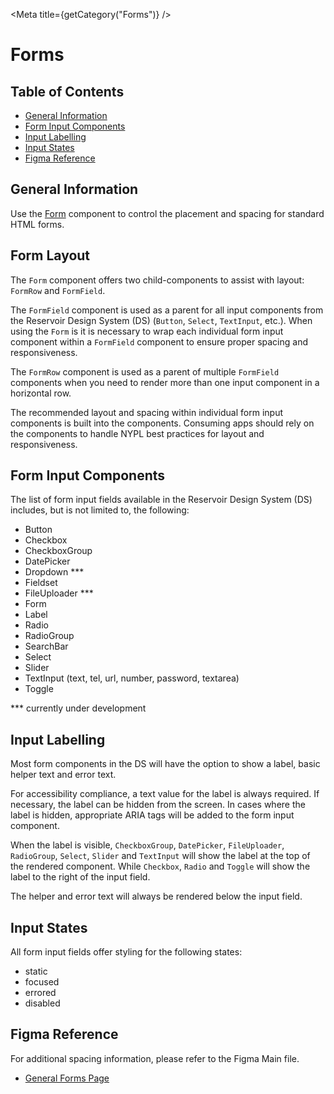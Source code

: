 

<Meta title={getCategory("Forms")} />

# Forms

## Table of Contents

- [General Information](#general-information)
- [Form Input Components](#form-input-components)
- [Input Labelling](#input-labelling)
- [Input States](#input-states)
- [Figma Reference](#figma-reference)

## General Information

Use the [Form](https://nypl.github.io/nypl-design-system/reservoir/v1/?path=/docs/components-form-elements-form--form-with-controls)
component to control the placement and spacing for standard HTML forms.

## Form Layout

The `Form` component offers two child-components to assist with layout:
`FormRow` and `FormField`.

The `FormField` component is used as a parent for all input components from
the Reservoir Design System (DS) (`Button`, `Select`, `TextInput`, etc.). When using the
`Form` is it is necessary to wrap each individual form input component within
a `FormField` component to ensure proper spacing and responsiveness.

The `FormRow` component is used as a parent of multiple `FormField` components
when you need to render more than one input component in a horizontal row.

The recommended layout and spacing within individual form input components is
built into the components. Consuming apps should rely on the components to
handle NYPL best practices for layout and responsiveness.

## Form Input Components

The list of form input fields available in the Reservoir Design System (DS)
includes, but is not limited to, the following:

- Button
- Checkbox
- CheckboxGroup
- DatePicker
- Dropdown \*\*\*
- Fieldset
- FileUploader \*\*\*
- Form
- Label
- Radio
- RadioGroup
- SearchBar
- Select
- Slider
- TextInput (text, tel, url, number, password, textarea)
- Toggle

\*\*\* currently under development

## Input Labelling

Most form components in the DS will have the option to show a
label, basic helper text and error text.

For accessibility compliance, a text value for the label is always required. If
necessary, the label can be hidden from the screen. In cases where the label is
hidden, appropriate ARIA tags will be added to the form input component.

When the label is visible, `CheckboxGroup`, `DatePicker`, `FileUploader`,
`RadioGroup`, `Select`, `Slider` and `TextInput` will show the label at the top
of the rendered component. While `Checkbox`, `Radio` and `Toggle` will show the
label to the right of the input field.

The helper and error text will always be rendered below the input field.

## Input States

All form input fields offer styling for the following states:

- static
- focused
- errored
- disabled

## Figma Reference

For additional spacing information, please refer to the Figma Main file.

- [General Forms Page](https://www.figma.com/file/qShodlfNCJHb8n03IFyApM/?node-id=10734%3A2768)

<!-- hack to make sure correct styles are used on the page -->

<DSProvider></DSProvider>
